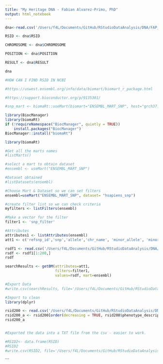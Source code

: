 ```yaml
---
title: "My Heritage DNA - Fabian Alvarez-Primo, PhD"
output: html_notebook
---
```


```r
dna<-read.csv('/Users/f4L/Documents/GitHub/RStudioDataAnalysis/DNA/FAP_RAW_DNA.csv')

RSID <- dna$RSID

CHROMOSOME <- dna$CHROMOSOME

POSITION <- dna$POSITION

RESULT <- dna$RESULT

dna

#HOW CAN I FIND RSID IN NCBI
```


```r
#https://uswest.ensembl.org/info/data/biomart/biomart_r_package.html

#https://support.bioconductor.org/p/9135301/

#snp_mart <- biomaRt::useMart(biomart="ENSEMBL_MART_SNP", host="grch37.ensembl.org", path="/biomart/martservice", dataset="hsapiens_snp")
```


```r
library(BiocManager)
library(biomaRt)
if (!requireNamespace("BiocManager", quietly = TRUE))
    install.packages("BiocManager")
BiocManager::install("biomaRt")
```


```r
library(biomaRt)

#Get all the marts names
#listMarts()

#select a mart to obtain dataset
#ensembl <- useMart("ENSEMBL_MART_SNP")

#Dataset obtained
#listDatasets(ensembl)

#Choose Mart & Dataset so we can set filters
ensembl=useMart("ENSEMBL_MART_SNP", dataset= "hsapiens_snp")

#create filter list so we can check criteria
myfilters <- listFilters(ensembl)

#Make a vector for the filter 
filter1 <- 'snp_filter'

#Attributes
attributes1 <- listAttributes(ensembl)
att1 <- c('refsnp_id','snp','allele','chr_name', 'minor_allele', 'minor_allele_freq','associated_gene','phenotype_description' )

rsdf1 <- read.csv('/Users/f4L/Documents/GitHub/RStudioDataAnalysis/DNA/RSID2.txt')
rsdf <- rsdf1[1:200,]
rsdf

searchResults <- getBM(attributes=att1,
                       filters=filter1,
                       values=rsdf, mart=ensembl)

```


```r
#Export Data
#write.csv(searchResults, file='/Users/f4L/Documents/GitHub/RStudioDataAnalysis/DNA/rsid_1_200.csv',row.names=FALSE,na='', quote=FALSE)
```


```r
#Import to clean
library(dplyr)

rsid200 <- read.csv('/Users/f4L/Documents/GitHub/RStudioDataAnalysis/DNA/rsid_1_200.csv')
rsid200_a <- rsid200[order(decreasing = TRUE, rsid200$phenotype_description),]
rsid200_a
```


```r

```


```r
#Exported the data into a TXT file from the csv - easier to work.

#RSID2<- data.frame(RSID)
#RSID2
#write.csv(RSID2, file='/Users/f4L/Documents/GitHub/RStudioDataAnalysis/DNA/RSID2.txt',row.names=FALSE,na='', quote=FALSE)
```




```
